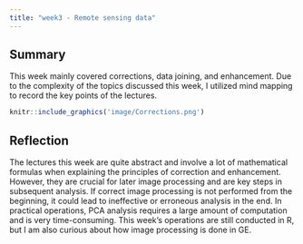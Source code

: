 ```yaml
---
title: "week3 - Remote sensing data"
---
```


## Summary

This week mainly covered corrections, data joining, and enhancement. Due to the complexity of the topics discussed this week, I utilized mind mapping to record the key points of the lectures.

```r
knitr::include_graphics('image/Corrections.png')
```

## Reflection

The lectures this week are quite abstract and involve a lot of mathematical formulas when explaining the principles of correction and enhancement. However, they are crucial for later image processing and are key steps in subsequent analysis. If correct image processing is not performed from the beginning, it could lead to ineffective or erroneous analysis in the end. In practical operations, PCA analysis requires a large amount of computation and is very time-consuming. This week's operations are still conducted in R, but I am also curious about how image processing is done in GE.

